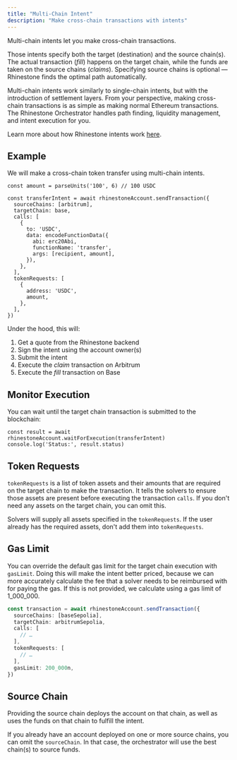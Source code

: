 ```yaml
---
title: "Multi-Chain Intent"
description: "Make cross-chain transactions with intents"
---
```


Multi-chain intents let you make cross-chain transactions.

Those intents specify both the target (destination) and the source chain(s). The actual transaction (_fill_) happens on the target chain, while the funds are taken on the source chains (_claims_). Specifying source chains is optional — Rhinestone finds the optimal path automatically.

Multi-chain intents work similarly to single-chain intents, but with the introduction of settlement layers. From your perspective, making cross-chain transactions is as simple as making normal Ethereum transactions. The Rhinestone Orchestrator handles path finding, liquidity management, and intent execution for you.

Learn more about how Rhinestone intents work [here](../../home/concepts/rhinestone-intent-architecture).

## Example

We will make a cross-chain token transfer using multi-chain intents.

```tsx
const amount = parseUnits('100', 6) // 100 USDC

const transferIntent = await rhinestoneAccount.sendTransaction({
  sourceChains: [arbitrum],
  targetChain: base,
  calls: [
    {
      to: 'USDC',
      data: encodeFunctionData({
        abi: erc20Abi,
        functionName: 'transfer',
        args: [recipient, amount],
      }),
    },
  ],
  tokenRequests: [
    {
      address: 'USDC',
      amount,
    },
  ],
})
```

Under the hood, this will:

1) Get a quote from the Rhinestone backend
2) Sign the intent using the account owner(s)
3) Submit the intent
4) Execute the _claim_ transaction on Arbitrum
5) Execute the _fill_ transaction on Base

## Monitor Execution

You can wait until the target chain transaction is submitted to the blockchain:

```tsx
const result = await rhinestoneAccount.waitForExecution(transferIntent)
console.log('Status:', result.status)
```

## Token Requests

`tokenRequests` is a list of token assets and their amounts that are required on the target chain to make the transaction. It tells the solvers to ensure those assets are present before executing the transaction `calls`. If you don't need any assets on the target chain, you can omit this.

<Note>Solvers will supply all assets specified in the `tokenRequests`. If the user already has the required assets, don't add them into `tokenRequests`.</Note>

## Gas Limit

You can override the default gas limit for the target chain execution with `gasLimit`. Doing this will make the intent better priced, because we can more accurately calculate the fee that a solver needs to be reimbursed with for paying the gas. If this is not provided, we calculate using a gas limit of 1_000_000.

```ts {10}
const transaction = await rhinestoneAccount.sendTransaction({
  sourceChains: [baseSepolia],
  targetChain: arbitrumSepolia,
  calls: [
    // …
  ],
  tokenRequests: [
    // …
  ],
  gasLimit: 200_000n,
})
```

## Source Chain

Providing the source chain deploys the account on that chain, as well as uses the funds on that chain to fulfill the intent.

If you already have an account deployed on one or more source chains, you can omit the `sourceChain`. In that case, the orchestrator will use the best chain(s) to source funds.
